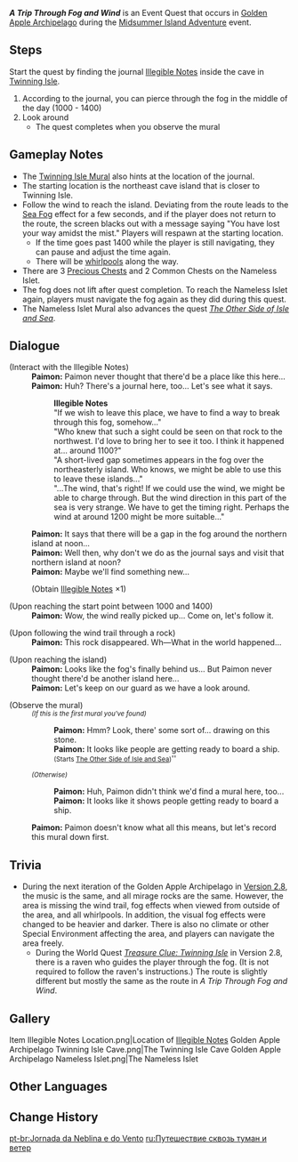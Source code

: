 {{Quest Infobox
|id            = 79005
|image         = Event Quest A Trip Through Fog and Wind.png
|type          = World
|summary       = 
|requirement   = 
|startLocation = [[Twinning Isle/1.6|Twinning Isle]], [[Golden Apple Archipelago/1.6|Golden Apple Archipelago]]
|area          = Golden Apple Archipelago
|subarea       = Twinning Isle
|prev          = 
|next          = 
|exp           = 300
|mora          = 20,000
|primogems     = 40
|other         = 
|event_name    = Version 1.6
|characters    = Paimon; Traveler
}}
'''''A Trip Through Fog and Wind''''' is an Event Quest that occurs in [[Golden Apple Archipelago/1.6|Golden Apple Archipelago]] during the [[Midsummer Island Adventure]] event.

==Steps==
Start the quest by finding the journal [[Illegible Notes]] inside the cave in [[Twinning Isle/1.6|Twinning Isle]].
#According to the journal, you can pierce through the fog in the middle of the day (10{{colon}}00 - 14{{colon}}00)
#Look around
#*The quest completes when you observe the mural

==Gameplay Notes==
* The [[Twinning Isle Mural]] also hints at the location of the journal.
* The starting location is the northeast cave island that is closer to Twinning Isle.
* Follow the wind to reach the island. Deviating from the route leads to the [[Climate#Sea Fog|Sea Fog]] effect for a few seconds, and if the player does not return to the route, the screen blacks out with a message saying "You have lost your way amidst the mist." Players will respawn at the starting location.
** If the time goes past 14{{colon}}00 while the player is still navigating, they can pause and adjust the time again.
** There will be [[whirlpool]]s along the way.
* There are 3 [[Chests|Precious Chests]] and 2 Common Chests on the Nameless Islet.
* The fog does not lift after quest completion. To reach the Nameless Islet again, players must navigate the fog again as they did during this quest.
* The Nameless Islet Mural also advances the quest ''[[The Other Side of Isle and Sea]]''.
{{clr}}
==Dialogue==
{{Quest Description|Following information on the mural, you discover a hidden location on Twinning Isle and the journal left there. The journal states that if you want to break through the fog around the island, you need to set out from a certain point on the island's northeasterly section at noon and follow the wind...}}
{{Dialogue start}}
;(Interact with the Illegible Notes)
:'''Paimon:''' Paimon never thought that there'd be a place like this here...
:'''Paimon:''' Huh? There's a journal here, too... Let's see what it says.
::'''Illegible Notes'''<br />"If we wish to leave this place, we have to find a way to break through this fog, somehow..."<br />"Who knew that such a sight could be seen on that rock to the northwest. I'd love to bring her to see it too. I think it happened at... around 11{{colon}}00?"<br />"A short-lived gap sometimes appears in the fog over the northeasterly island. Who knows, we might be able to use this to leave these islands..."<br />"...The wind, that's right! If we could use the wind, we might be able to charge through. But the wind direction in this part of the sea is very strange. We have to get the timing right. Perhaps the wind at around 12{{colon}}00 might be more suitable..."
:'''Paimon:''' It says that there will be a gap in the fog around the northern island at noon...
:'''Paimon:''' Well then, why don't we do as the journal says and visit that northern island at noon?
:'''Paimon:''' Maybe we'll find something new...
:;(Obtain [[Illegible Notes]] ×1)

;(Upon reaching the start point between 10{{colon}}00 and 14{{colon}}00)
:'''Paimon:''' Wow, the wind really picked up... Come on, let's follow it.

;(Upon following the wind trail through a rock)
:'''Paimon:''' This rock disappeared. Wh&mdash;What in the world happened...

;(Upon reaching the island)
:'''Paimon:''' Looks like the fog's finally behind us... But Paimon never thought there'd be another island here...
:'''Paimon:''' Let's keep on our guard as we have a look around.

;(Observe the mural)
:''<small>(If this is the first mural you've found)</small>''
::'''Paimon:''' Hmm? Look, there' some sort of... drawing on this stone.
::'''Paimon:''' It looks like people are getting ready to board a ship.
::<small>(Starts [[The Other Side of Isle and Sea]])</small>''
:''<small>(Otherwise)</small>''
::'''Paimon:''' Huh, Paimon didn't think we'd find a mural here, too...
::'''Paimon:''' It looks like it shows people getting ready to board a ship.
:'''Paimon:''' Paimon doesn't know what all this means, but let's record this mural down first.
{{Dialogue end}}

==Trivia==
* During the next iteration of the Golden Apple Archipelago in [[Version 2.8]], the music is the same, and all mirage rocks are the same. However, the area is missing the wind trail, fog effects when viewed from outside of the area, and all whirlpools. In addition, the visual fog effects were changed to be heavier and darker. There is also no climate or other Special Environment affecting the area, and players can navigate the area freely.
** During the World Quest ''[[Treasure Clue: Twinning Isle]]'' in Version 2.8, there is a raven who guides the player through the fog. (It is not required to follow the raven's instructions.) The route is slightly different but mostly the same as the route in ''A Trip Through Fog and Wind''.

==Gallery==
<gallery hideaddbutton="true" captionalign="center">
Item Illegible Notes Location.png|Location of [[Illegible Notes]]
Golden Apple Archipelago Twinning Isle Cave.png|The Twinning Isle Cave
Golden Apple Archipelago Nameless Islet.png|The Nameless Islet
</gallery>

==Other Languages==
{{Other Languages
|en      = A Trip Through Fog and Wind
|zhs     = 雾与风的旅行
|zhs_rm  = Wù yǔ Fēng de Lǚxíng
|zht     = 霧與風的旅行
|zht_rm  = Wù yǔ Fēng de Lǚxíng
|zh_tl   = A Journey of Fog and Wind
|ja      = 霧と風の旅
|ja_rm   = Kiri to Kaze no Tabi
|ja_tl   = A Trip of Fog and Wind
|ko      = 안개와 바람의 여행
|ko_rm   = Angaewa Baram-ui Yeohaeng
|ko_tl   = A Travel of Fog and Wind
|es      = El viaje de la niebla y el viento
|es_tl   = The Trip of Fog and Wind
|fr      = Un voyage à travers la brume et le vent
|fr_tl   = A Trip Through Mist and Wind
|ru      = Путешествие сквозь туман и ветер
|ru_tl   = A Trip Through Fog and Wind
|th      = การเดินทางของหมอกและสายลม
|th_rm   = Karn Doenthang khong Mok lae Sailom
|th_tl   = A Journey of Fog and Wind
|vi      = Hành Trình Của Sương Và Gió
|vi_tl   = 
|de      = Reise im Nebel und Wind
|de_tl   = Trip in the Fog and Wind
|id      = Berjalan di Antara Kabut dan Angin
|id_tl   = Going Through Fog and Wind
|pt      = Jornada da Neblina e do Vento
|pt_tl   = Journey of the Fog and the Wind
}}

==Change History==
{{Change History|1.6}}

[[pt-br:Jornada da Neblina e do Vento]]
[[ru:Путешествие сквозь туман и ветер]]